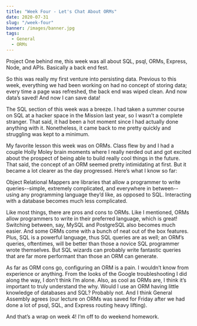 ```yaml
---
title: "Week Four - Let's Chat About ORMs"
date: 2020-07-31
slug: "/week-four"
banner: /images/banner.jpg
tags:
  - General
  - ORMs
---
```


Project One behind me, this week was all about SQL, psql, ORMs, Express, Node, and APIs. Basically a back end fest.

So this was really my first venture into persisting data. Previous to this week, everything we had been working on had no concept of storing data; every time a page was refreshed, the back end was wiped clean. And now data’s saved! And now I can save data!

The SQL section of this week was a breeze. I had taken a summer course on SQL at a hacker space in the Mission last year, so I wasn’t a complete stranger. That said, it had been a hot moment since I had actually done anything with it. Nonetheless, it came back to me pretty quickly and struggling was kept to a minimum.

My favorite lesson this week was on ORMs. Class flew by and I had a couple Holly Moley brain moments where I really nerded out and got excited about the prospect of being able to build really cool things in the future. That said, the concept of an ORM seemed pretty intimidating at first. But it became a lot clearer as the day progressed. Here’s what I know so far:

Object Relational Mappers are libraries that allow a programmer to write queries--simple, extremely complicated, and everywhere in between--using any programming language they’d like, as opposed to SQL. Interacting with a database becomes much less complicated.

Like most things, there are pros and cons to ORMs. Like I mentioned, ORMs allow programmers to write in their preferred language, which is great! Switching between, say, MySQL and PostgreSQL also becomes much easier. And some ORMs come with a bunch of neat out of the box features. Plus, SQL is a powerful language, thus SQL queries are as well; an ORM’s queries, oftentimes, will be better than those a novice SQL programmer wrote themselves. But SQL wizards can probably write fantastic queries that are far more performant than those an ORM can generate.

As far as ORM cons go, configuring an ORM is a pain. I wouldn’t know from experience or anything. From the looks of the Google troubleshooting I did along the way, I don’t think I’m alone. Also, as cool as ORMs are, I think it’s important to truly understand the why. Would I use an ORM having little knowledge of databases and SQL? Probably not. And I think General Assembly agrees (our lecture on ORMs was saved for Friday after we had done a lot of psql, SQL, and Express routing heavy lifting).

And that’s a wrap on week 4! I’m off to do weekend homework.

